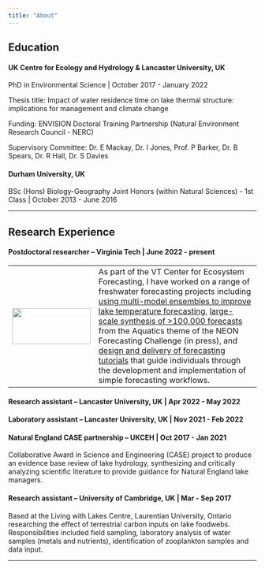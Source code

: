 ```yaml
---
title: "About"
---
```


## Education

#### **UK Centre for Ecology and Hydrology & Lancaster University, UK**

PhD in Environmental Science \| October 2017 - January 2022

Thesis title: Impact of water residence time on lake thermal structure: implications for management and climate change

Funding: ENVISION Doctoral Training Partnership (Natural Environment Research Council - NERC)

Supervisory Committee: Dr. E Mackay, Dr. I Jones, Prof. P Barker, Dr. B Spears, Dr. R Hall, Dr. S Davies

#### **Durham University, UK**

BSc (Hons) Biology-Geography Joint Honors (within Natural Sciences) - 1st Class \| October 2013 - June 2016

------------------------------------------------------------------------

## Research Experience

#### Postdoctoral researcher -- Virginia Tech \| June 2022 - present

|  |  |
|:-------------------:|---------------------------------------------------|
| ![](images/VTCEF.jpg){fig-align="left" width="159" height="73"} | As part of the VT Center for Ecosystem Forecasting, I have worked on a range of freshwater forecasting projects including [using multi-model ensembles to improve lake temperature forecasting](https://doi.org/10.1029/2023WR035901), [large-scale synthesis of \>100,000 forecasts](http://dx.doi.org/10.22541/essoar.171458144.44104603/v2) from the Aquatics theme of the NEON Forecasting Challenge (in press), and [design and delivery of forecasting tutorials](publications.html#tutorials) that guide individuals through the development and implementation of simple forecasting workflows. |

#### Research assistant -- Lancaster University, UK \| Apr 2022 - May 2022

#### Laboratory assistant – Lancaster University, UK \| Nov 2021 - Feb 2022

#### Natural England CASE partnership -- UKCEH \| Oct 2017 - Jan 2021

Collaborative Award in Science and Engineering (CASE) project to produce an evidence base review of lake hydrology, synthesizing and critically analyzing scientific literature to provide guidance for Natural England lake managers.

#### Research assistant – University of Cambridge, UK \| Mar - Sep 2017

Based at the Living with Lakes Centre, Laurentian University, Ontario researching the effect of terrestrial carbon inputs on lake foodwebs. Responsibilities included field sampling, laboratory analysis of water samples (metals and nutrients), identification of zooplankton samples and data input.

------------------------------------------------------------------------
